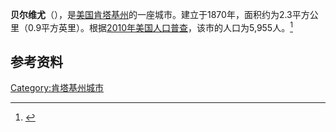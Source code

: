 {{other uses|贝尔维尤}}
{{Infobox City 
|chinese_name = 贝尔维尤
|official_name = Bellevue
|image_flag = 
|image_seal = 
|image_skyline = Bellevue-Kentucky.jpg
|image_map = KYMap-doton-Bellevue.PNG
|image_caption = 贝尔维尤位於[[辛辛那提|辛辛那提]]市中心[[喷泉广场_(辛辛那提)|喷泉广场]]{{convert|3|mi}}處
|map_caption =
|subdivision_type = [[國家|國家]]
|subdivision_name = {{USA}}
|leader_title = 
|leader_name = 
|subdivision_type1 = [[美國行政區劃|州]]
|subdivision_name1 = [[肯塔基州|肯塔基州]]
|subdivision_type2 = [[肯塔基州行政区划|县]]
|subdivision_name2 = Campbell
|found_title            = 正式立市
|found_date             = 1870年
|area_total = 2.3
|area_land = 
|area_water = 
|population_as_of = 2010
|population_total = 5,955
|population_density = 
|timezone = 
|utc_offset = 
|timezone_DST = 
|utc_offset_DST = 
}}

'''贝尔维尤'''（{{lang-en|'''Bellevue'''}}），是[[美国|美国]][[肯塔基州|肯塔基州]]的一座城市。建立于1870年，面积约为2.3平方公里（0.9平方英里）。根据[[2010年美国人口普查|2010年美国人口普查]]，该市的人口为5,955人。<ref name=census>{{cite web |url = http://www.census.gov/prod/www/abs/decennial/ |title = Census of Population and Housing |publisher = U.S. Census Bureau |accessdate = November 18, 2011 |archive-url = https://web.archive.org/web/20060208103743/http://www.census.gov/prod/www/abs/decennial/ |archive-date = 2006-02-08 |dead-url = yes }}</ref>

== 参考资料 ==
{{reflist}}

[[Category:肯塔基州城市|Category:肯塔基州城市]]


{{Kentucky-stub}}